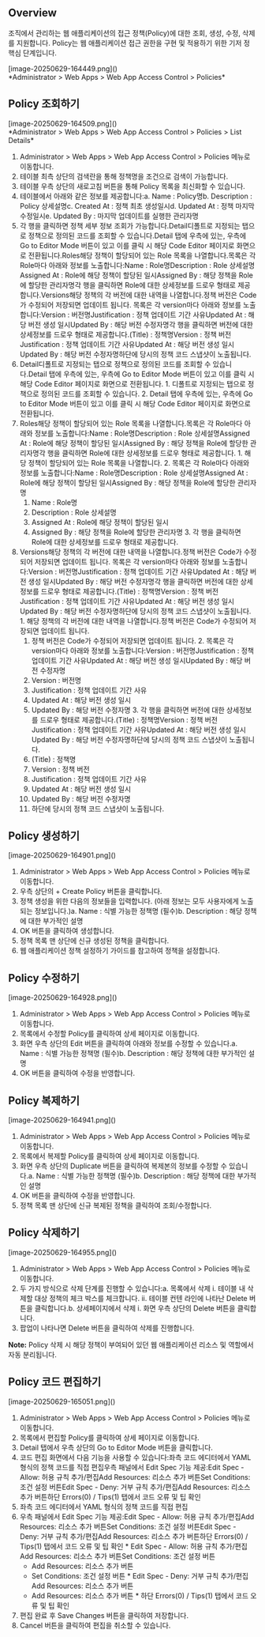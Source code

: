 ## Overview
조직에서 관리하는 웹 애플리케이션의 접근 정책(Policy)에 대한 조회, 생성, 수정, 삭제를 지원합니다. Policy는 웹 애플리케이션 접근 권한을 구현 및 적용하기 위한 기저 정 핵심 단계입니다.

<p align="center">
<div>[image-20250629-164449.png]()</div>
*Administrator &gt; Web Apps &gt; Web App Access Control &gt; Policies*
</p>

## Policy 조회하기
<p align="center">
<div>[image-20250629-164509.png]()</div>
*Administrator &gt; Web Apps &gt; Web App Access Control &gt; Policies &gt; List Details*
</p>

1. Administrator > Web Apps > Web App Access Control > Policies 메뉴로 이동합니다.
2. 테이블 최측 상단의 검색란을 통해 정책명을 조건으로 검색이 가능합니다.
3. 테이블 우측 상단의 새로고침 버튼을 통해 Policy 목록을 최신화할 수 있습니다.
4. 테이블에서 아래와 같은 정보를 제공합니다:a. Name : Policy명b. Description : Policy 상세설명c. Created At : 정책 최초 생성일시d. Updated At : 정책 마지막 수정일시e. Updated By : 마지막 업데이트를 실행한 관리자명
5. 각 행을 클릭하면 정책 세부 정보 조회가 가능합니다.Detail디폴트로 지정되는 탭으로 정책으로 정의된 코드를 조회할 수 있습니다.Detail 탭에 우측에 있는, 우측에 Go to Editor Mode 버튼이 있고 이를 클릭 시 해당 Code Editor 페이지로 화면으로 전환됩니다.Roles해당 정책이 할당되어 있는 Role 목록을 나열합니다.목록은 각 Role마다 아래와 정보를 노출합니다:Name : Role명Description : Role 상세설명Assigned At : Role에 해당 정책이 할당된 일시Assigned By : 해당 정책을 Role에 할당한 관리자명각 행을 클릭하면 Role에 대한 상세정보를 드로우 형태로 제공합니다.Versions해당 정책의 각 버전에 대한 내역을 나열합니다.정책 버전은 Code가 수정되어 저장되면 업데이트 됩니다. 목록은 각 version마다 아래와 정보를 노출합니다:Version : 버전명Justification : 정책 업데이트 기간 사유Updated At : 해당 버전 생성 일시Updated By : 해당 버전 수정자명각 행을 클릭하면 버전에 대한 상세정보를 드로우 형태로 제공합니다.(Title) : 정책명Version : 정책 버전Justification : 정책 업데이트 기간 사유Updated At : 해당 버전 생성 일시Updated By : 해당 버전 수정자명하단에 당시의 정책 코드 스냅샷이 노출됩니다.
  1. Detail디폴트로 지정되는 탭으로 정책으로 정의된 코드를 조회할 수 있습니다.Detail 탭에 우측에 있는, 우측에 Go to Editor Mode 버튼이 있고 이를 클릭 시 해당 Code Editor 페이지로 화면으로 전환됩니다.
    1. 디폴트로 지정되는 탭으로 정책으로 정의된 코드를 조회할 수 있습니다.
    2. Detail 탭에 우측에 있는, 우측에 Go to Editor Mode 버튼이 있고 이를 클릭 시 해당 Code Editor 페이지로 화면으로 전환됩니다.
  2. Roles해당 정책이 할당되어 있는 Role 목록을 나열합니다.목록은 각 Role마다 아래와 정보를 노출합니다:Name : Role명Description : Role 상세설명Assigned At : Role에 해당 정책이 할당된 일시Assigned By : 해당 정책을 Role에 할당한 관리자명각 행을 클릭하면 Role에 대한 상세정보를 드로우 형태로 제공합니다.
    1. 해당 정책이 할당되어 있는 Role 목록을 나열합니다.
    2. 목록은 각 Role마다 아래와 정보를 노출합니다:Name : Role명Description : Role 상세설명Assigned At : Role에 해당 정책이 할당된 일시Assigned By : 해당 정책을 Role에 할당한 관리자명
      1. Name : Role명
      2. Description : Role 상세설명
      3. Assigned At : Role에 해당 정책이 할당된 일시
      4. Assigned By : 해당 정책을 Role에 할당한 관리자명
    3. 각 행을 클릭하면 Role에 대한 상세정보를 드로우 형태로 제공합니다.
  3. Versions해당 정책의 각 버전에 대한 내역을 나열합니다.정책 버전은 Code가 수정되어 저장되면 업데이트 됩니다. 목록은 각 version마다 아래와 정보를 노출합니다:Version : 버전명Justification : 정책 업데이트 기간 사유Updated At : 해당 버전 생성 일시Updated By : 해당 버전 수정자명각 행을 클릭하면 버전에 대한 상세정보를 드로우 형태로 제공합니다.(Title) : 정책명Version : 정책 버전Justification : 정책 업데이트 기간 사유Updated At : 해당 버전 생성 일시Updated By : 해당 버전 수정자명하단에 당시의 정책 코드 스냅샷이 노출됩니다.
    1. 해당 정책의 각 버전에 대한 내역을 나열합니다.정책 버전은 Code가 수정되어 저장되면 업데이트 됩니다.
      1. 정책 버전은 Code가 수정되어 저장되면 업데이트 됩니다.
    2. 목록은 각 version마다 아래와 정보를 노출합니다:Version : 버전명Justification : 정책 업데이트 기간 사유Updated At : 해당 버전 생성 일시Updated By : 해당 버전 수정자명
      1. Version : 버전명
      2. Justification : 정책 업데이트 기간 사유
      3. Updated At : 해당 버전 생성 일시
      4. Updated By : 해당 버전 수정자명
    3. 각 행을 클릭하면 버전에 대한 상세정보를 드로우 형태로 제공합니다.(Title) : 정책명Version : 정책 버전Justification : 정책 업데이트 기간 사유Updated At : 해당 버전 생성 일시Updated By : 해당 버전 수정자명하단에 당시의 정책 코드 스냅샷이 노출됩니다.
      1. (Title) : 정책명
      2. Version : 정책 버전
      3. Justification : 정책 업데이트 기간 사유
      4. Updated At : 해당 버전 생성 일시
      5. Updated By : 해당 버전 수정자명
      6. 하단에 당시의 정책 코드 스냅샷이 노출됩니다.

## Policy 생성하기
<p align="center">
<div>[image-20250629-164901.png]()</div>
</p>

1. Administrator > Web Apps > Web App Access Control > Policies 메뉴로 이동합니다.
2. 우측 상단의 + Create Policy 버튼을 클릭합니다.
3. 정책 생성을 위한 다음의 정보들을 입력합니다. (아래 정보는 모두 사용자에게 노출되는 정보입니다.)a. Name : 식별 가능한 정책명 (필수)b. Description : 해당 정책에 대한 부가적인 설명
4. OK 버튼을 클릭하여 생성합니다.
5. 정책 목록 맨 상단에 신규 생성된 정책을 클릭합니다.
6. 웹 애플리케이션 정책 설정하기 가이드를 참고하여 정책을 설정합니다.

## Policy 수정하기
<p align="center">
<div>[image-20250629-164928.png]()</div>
</p>

1. Administrator > Web Apps > Web App Access Control > Policies 메뉴로 이동합니다.
2. 목록에서 수정할 Policy를 클릭하여 상세 페이지로 이동합니다.
3. 화면 우측 상단의 Edit 버튼을 클릭하여 아래와 정보를 수정할 수 있습니다.a. Name : 식별 가능한 정책명 (필수)b. Description : 해당 정책에 대한 부가적인 설명
4. OK 버튼을 클릭하여 수정을 반영합니다.

## Policy 복제하기
<p align="center">
<div>[image-20250629-164941.png]()</div>
</p>

1. Administrator > Web Apps > Web App Access Control > Policies 메뉴로 이동합니다.
2. 목록에서 복제할 Policy를 클릭하여 상세 페이지로 이동합니다.
3. 화면 우측 상단의 Duplicate 버튼을 클릭하여 복제본의 정보를 수정할 수 있습니다.a. Name : 식별 가능한 정책명 (필수)b. Description : 해당 정책에 대한 부가적인 설명
4. OK 버튼을 클릭하여 수정을 반영합니다.
5. 정책 목록 맨 상단에 신규 복제된 정책을 클릭하여 조회/수정합니다.

## Policy 삭제하기
<p align="center">
<div>[image-20250629-164955.png]()</div>
</p>

1. Administrator > Web Apps > Web App Access Control > Policies 메뉴로 이동합니다.
2. 두 가지 방식으로 삭제 단계를 진행할 수 있습니다:a. 목록에서 삭제   i. 테이블 내 삭제할 대상 정책의 체크 박스를 체크합니다.   ii. 테이블 컨텐 라인에 나타난 Delete 버튼을 클릭합니다.b. 상세페이지에서 삭제   i. 화면 우측 상단의 Delete 버튼을 클릭합니다.
3. 팝업이 나타나면 Delete 버튼을 클릭하여 삭제를 진행합니다.

<div class="alert alert-info">
  <i class="fas fa-info-circle"></i> <strong>Note:</strong> Policy 삭제 시 해당 정책이 부여되어 있던 웹 애플리케이션 리소스 및 역할에서 자동 분리됩니다. 

</div>

## Policy 코드 편집하기
<p align="center">
<div>[image-20250629-165051.png]()</div>
</p>

1. Administrator > Web Apps > Web App Access Control > Policies 메뉴로 이동합니다.
2. 목록에서 편집할 Policy를 클릭하여 상세 페이지로 이동합니다.
3. Detail 탭에서 우측 상단의 Go to Editor Mode 버튼을 클릭합니다.
4. 코드 편집 화면에서 다음 기능을 사용할 수 있습니다:좌측 코드 에디터에서 YAML 형식의 정책 코드를 직접 편집우측 패널에서 Edit Spec 기능 제공:Edit Spec - Allow: 허용 규칙 추가/편집Add Resources: 리소스 추가 버튼Set Conditions: 조건 설정 버튼Edit Spec - Deny: 거부 규칙 추가/편집Add Resources: 리소스 추가 버튼하단 Errors(0) / Tips(1) 탭에서 코드 오류 및 팁 확인
  1. 좌측 코드 에디터에서 YAML 형식의 정책 코드를 직접 편집
  2. 우측 패널에서 Edit Spec 기능 제공:Edit Spec - Allow: 허용 규칙 추가/편집Add Resources: 리소스 추가 버튼Set Conditions: 조건 설정 버튼Edit Spec - Deny: 거부 규칙 추가/편집Add Resources: 리소스 추가 버튼하단 Errors(0) / Tips(1) 탭에서 코드 오류 및 팁 확인
    * Edit Spec - Allow: 허용 규칙 추가/편집Add Resources: 리소스 추가 버튼Set Conditions: 조건 설정 버튼
      * Add Resources: 리소스 추가 버튼
      * Set Conditions: 조건 설정 버튼
    * Edit Spec - Deny: 거부 규칙 추가/편집Add Resources: 리소스 추가 버튼
      * Add Resources: 리소스 추가 버튼
    * 하단 Errors(0) / Tips(1) 탭에서 코드 오류 및 팁 확인
5. 편집 완료 후 Save Changes 버튼을 클릭하여 저장합니다.
6. Cancel 버튼을 클릭하여 편집을 취소할 수 있습니다.
